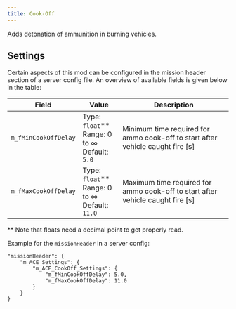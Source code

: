 ```yaml
---
title: Cook-Off
---
```


Adds detonation of ammunition in burning vehicles.

## Settings

Certain aspects of this mod can be configured in the mission header section of a server config file. An overview of available fields is given below in the table:

| Field                                 | Value                | Description                                        |
| ------------------------------------- | -------------------- | -------------------------------------------------- |
| `m_fMinCookOffDelay`                  | Type: `float`**<br />Range: 0 to ∞<br />Default: `5.0` | Minimum time required for ammo cook-off to start after vehicle caught fire [s] |
| `m_fMaxCookOffDelay`                  | Type: `float`**<br />Range: 0 to ∞<br />Default: `11.0` | Maximum time required for ammo cook-off to start after vehicle caught fire [s] |

\*\* Note that floats need a decimal point to get properly read.

Example for the `missionHeader` in a server config:
```
"missionHeader": {
    "m_ACE_Settings": {
        "m_ACE_CookOff_Settings": {
            "m_fMinCookOffDelay": 5.0,
            "m_fMaxCookOffDelay": 11.0
        }
    }
}
```
